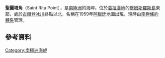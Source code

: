 {{coord|64|15|S|57|16|W|display=title}}

'''聖麗塔角'''（Saint Rita Point），是[[南極洲|南極洲]]的海岬，位於[[葛拉漢地|葛拉漢地]]的[[詹姆斯羅斯島|詹姆斯羅斯島]]東部，處於[[古爾登冰川|古爾登冰川]]終點以北，名稱在1959年[[阿根廷|阿根廷]]地圖出現，現時由[[南極條約體系|南極條約體系]]管理。

==參考資料==
{{usgs-gazetteer}}

{{DEFAULTSORT:Saint Rita Point}}
[[Category:南極洲海岬|Category:南極洲海岬]]


{{JamesRossIsland-geo-stub}}